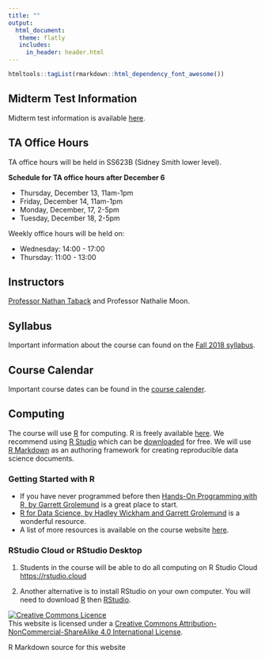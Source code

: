 ```yaml
---
title: ""
output: 
  html_document:
   theme: flatly
   includes:
     in_header: header.html
---
```

```r
htmltools::tagList(rmarkdown::html_dependency_font_awesome())
```

## <span class="glyphicon glyphicon-chevron-right" aria-hidden="true"></span> Midterm Test Information

Midterm test information is available [here](Fall2018/term_test_Fall2018.html).


## <span class="glyphicon glyphicon-chevron-right" aria-hidden="true"></span> TA Office Hours


TA office hours will be held in SS623B (Sidney Smith lower level).  


**Schedule for TA office hours after December 6**

- Thursday, December 13, 11am-1pm
- Friday, December 14, 11am-1pm
- Monday, December, 17, 2-5pm
- Tuesday, December 18, 2-5pm

<div class="second">

Weekly office hours will be held on:

- Wednesday: 14:00 - 17:00
- Thursday: 11:00 - 13:00

</div>

## <span class="glyphicon glyphicon-chevron-right" aria-hidden="true"></span> Instructors

[Professor Nathan Taback](http://utstat.toronto.edu/~nathan/) and Professor Nathalie Moon.

## <span class="glyphicon glyphicon-chevron-right" aria-hidden="true"></span> Syllabus

Important information about the course can found on the [Fall 2018 syllabus](Fall2018/STA130syllabus2018S-Fall2018.html).

## <span class="glyphicon glyphicon-chevron-right" aria-hidden="true"></span> Course Calendar

Important course dates can be found in the [course calender](Fall2018/STA130-Fall2018-Calendar.html).

## <span class="glyphicon glyphicon-chevron-right" aria-hidden="true"></span> Computing

The course will use [R](https://www.r-project.org) for computing. R is freely available [here](http://cran.utstat.utoronto.ca). We recommend using [R Studio](https://www.rstudio.com) which can be [downloaded](http://cran.utstat.utoronto.ca) for free.  We will use [R Markdown](http://rmarkdown.rstudio.com) as an authoring framework for creating reproducible data science documents.

### <span class="glyphicon glyphicon-chevron-right" aria-hidden="true"></span> Getting Started with R

- If you have never programmed before then [Hands-On Programming with R, by Garrett Grolemund](https://d1b10bmlvqabco.cloudfront.net/attach/ighbo26t3ua52t/igp9099yy4v10/igz7vp4w5su9/OReilly_HandsOn_Programming_with_R_2014.pdf) is a great place to start.
- [R for Data Science, by Hadley Wickham and Garrett Grolemund](http://r4ds.had.co.nz) is a wonderful resource. 
- A list of more resources is available on the course website [here](R_resources.html).

### RStudio Cloud or RStudio Desktop

1. Students in the course will be able to do all computing on R Studio Cloud <https://rstudio.cloud>

2. Another alternative is to install RStudio on your own computer.  You will need to download [R](http://cran.utstat.utoronto.ca) then [RStudio](https://www.rstudio.com/products/rstudio/download/#download). 



<a rel="license" href="http://creativecommons.org/licenses/by-nc-sa/4.0/"><img alt="Creative Commons Licence" style="border-width:0" src="https://i.creativecommons.org/l/by-nc-sa/4.0/88x31.png" /></a><br />This website is licensed under a <a rel="license" href="http://creativecommons.org/licenses/by-nc-sa/4.0/">Creative Commons Attribution-NonCommercial-ShareAlike 4.0 International License</a>.

R Markdown source for this website <a href="https://github.com/ntaback/UofT_STA130">
<i class="fa fa-github fa-2x" aria-hidden="true"></i>
</a>
